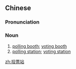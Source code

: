 ==Chinese==
{{zh-forms|type=21}}

===Pronunciation===
{{zh-pron
|m=tóupiàozhàn
|c=tau4 piu3 zaam6
|cat=n
}}

===Noun===
{{zh-noun}}

# [[polling booth]]; [[voting booth]]
# [[polling station]]; [[voting station]]

[[zh:投票站]]